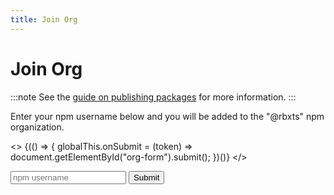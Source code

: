 ```yaml
---
title: Join Org
---
```


# Join Org

:::note
See the [guide on publishing packages](/docs/guides/typescript-packages) for more information.
:::

Enter your npm username below and you will be added to the "@rbxts" npm organization.

<script src="https://www.google.com/recaptcha/api.js" async defer></script>

<>
	{(() => {
		globalThis.onSubmit = (token) =>
			document.getElementById("org-form").submit();
	})()}
</>

<form
	id="org-form"
	action="https://us-central1-roblox-ts.cloudfunctions.net/org-invite"
	method="post"
>
	<input type="text" name="username" placeholder="npm username" required />
	<button
		className="g-recaptcha"
		data-sitekey="6LeJpLIUAAAAANNNvHEWfIBZR08Tamp06xD4yIBy"
		data-callback="onSubmit"
	>
		Submit
	</button>
</form>

